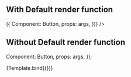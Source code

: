 

<Meta title="MDX/ButtonExample" component={Button} />

## With Default render function

<Canvas>
  <Story
    name="Button with render function"
    args={{
      primary: true,
      label: "Boop",
    }}
    render={(args) => ({
      Component: Button,
      props: args,
    })}
  />
</Canvas>

## Without Default render function

  Component: Button,
  props: args,
});

<Canvas>
  <Story
    name="Button without render function"
    args={{
      primary: true,
      label: "Boop",
    }}
  >
    {Template.bind({})}
  </Story>
</Canvas>
